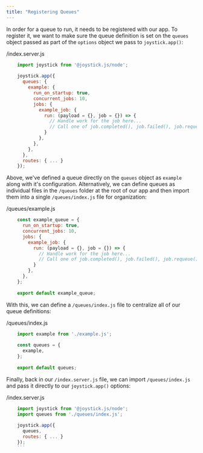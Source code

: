 ```yaml
---
title: "Registering Queues"
---
```



In order for a queue to run, it needs to be registered with our app. To register it, we want to make sure the queue definition is set on the `queues` object passed as part of the `options` object we pass to `joystick.app()`:

/index.server.js

```js
    import joystick from '@joystick.js/node';
    
    joystick.app({
      queues: {
        example: {
          run_on_startup: true,
          concurrent_jobs: 10,
          jobs: {
            example_job: {
              run: (payload = {}, job = {}) => {
                // Handle work for the job here...
                // Call one of job.completed(), job.failed(), job.requeue(), or job.delete(), after work is finished.
              }
            },
          },
        },
      },
      routes: { ... }
    });
```    

Above, we've defined a queue directly on the `queues` object as `example` along with it's configuration. Alternatively, we can define queues as individual files in the `/queues` folder at the root of our app and then import them into a single `/queues/index.js` file for organization:

/queues/example.js

```js
    const example_queue = {
      run_on_startup: true,
      concurrent_jobs: 10,
      jobs: {
        example_job: {
          run: (payload = {}, job = {}) => {
            // Handle work for the job here...
            // Call one of job.completed(), job.failed(), job.requeue(), or job.delete(), after work is finished.
          }
        },
      },
    };
    
    export default example_queue;
```    

With this, we can define a `/queues/index.js` file to centralize all of our queue definitions:

/queues/index.js

```js
    import example from './example.js';
    
    const queues = {
      example,
    };
    
    export default queues;
```    

Finally, back in our `/index.server.js` file, we can import `/queues/index.js` and pass it directly to our `joystick.app()` options:

/index.server.js

```js
    import joystick from '@joystick.js/node';
    import queues from './queues/index.js';
    
    joystick.app({
      queues,
      routes: { ... }
    });
    ```
